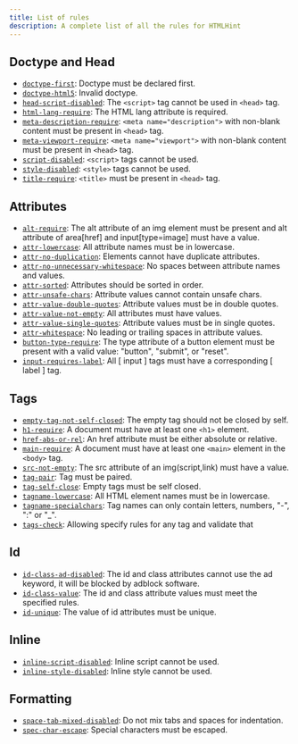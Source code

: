 ```yaml
---
title: List of rules
description: A complete list of all the rules for HTMLHint
---
```


## Doctype and Head

- [`doctype-first`](doctype-first/): Doctype must be declared first.
- [`doctype-html5`](doctype-html5/): Invalid doctype.
- [`head-script-disabled`](head-script-disabled/): The `<script>` tag cannot be used in `<head>` tag.
- [`html-lang-require`](html-lang-require/): The HTML lang attribute is required.
- [`meta-description-require`](meta-description-require/): `<meta name="description">` with non-blank content must be present in `<head>` tag.
- [`meta-viewport-require`](meta-viewport-require/): `<meta name="viewport">` with non-blank content must be present in `<head>` tag.
- [`script-disabled`](script-disabled/): `<script>` tags cannot be used.
- [`style-disabled`](style-disabled/): `<style>` tags cannot be used.
- [`title-require`](title-require/): `<title>` must be present in `<head>` tag.

## Attributes

- [`alt-require`](alt-require/): The alt attribute of an img element must be present and alt attribute of area[href] and input[type=image] must have a value.
- [`attr-lowercase`](attr-lowercase/): All attribute names must be in lowercase.
- [`attr-no-duplication`](attr-no-duplication/): Elements cannot have duplicate attributes.
- [`attr-no-unnecessary-whitespace`](attr-no-unnecessary-whitespace/): No spaces between attribute names and values.
- [`attr-sorted`](attr-sorted/): Attributes should be sorted in order.
- [`attr-unsafe-chars`](attr-unsafe-chars/): Attribute values cannot contain unsafe chars.
- [`attr-value-double-quotes`](attr-value-double-quotes/): Attribute values must be in double quotes.
- [`attr-value-not-empty`](attr-value-not-empty/): All attributes must have values.
- [`attr-value-single-quotes`](attr-value-single-quotes/): Attribute values must be in single quotes.
- [`attr-whitespace`](attr-whitespace/): No leading or trailing spaces in attribute values.
- [`button-type-require`](button-type-require/): The type attribute of a button element must be present with a valid value: "button", "submit", or "reset".
- [`input-requires-label`](input-requires-label/): All [ input ] tags must have a corresponding [ label ] tag.

## Tags

- [`empty-tag-not-self-closed`](empty-tag-not-self-closed/): The empty tag should not be closed by self.
- [`h1-require`](h1-require/): A document must have at least one `<h1>` element.
- [`href-abs-or-rel`](href-abs-or-rel/): An href attribute must be either absolute or relative.
- [`main-require`](main-require/): A document must have at least one `<main>` element in the `<body>` tag.
- [`src-not-empty`](src-not-empty/): The src attribute of an img(script,link) must have a value.
- [`tag-pair`](tag-pair/): Tag must be paired.
- [`tag-self-close`](tag-self-close/): Empty tags must be self closed.
- [`tagname-lowercase`](tagname-lowercase/): All HTML element names must be in lowercase.
- [`tagname-specialchars`](tagname-specialchars/): Tag names can only contain letters, numbers, "-", ":" or "\_".
- [`tags-check`](tags-check/): Allowing specify rules for any tag and validate that

## Id

- [`id-class-ad-disabled`](id-class-ad-disabled/): The id and class attributes cannot use the ad keyword, it will be blocked by adblock software.
- [`id-class-value`](id-class-value/): The id and class attribute values must meet the specified rules.
- [`id-unique`](id-unique/): The value of id attributes must be unique.

## Inline

- [`inline-script-disabled`](inline-script-disabled/): Inline script cannot be used.
- [`inline-style-disabled`](inline-style-disabled/): Inline style cannot be used.

## Formatting

- [`space-tab-mixed-disabled`](space-tab-mixed-disabled/): Do not mix tabs and spaces for indentation.
- [`spec-char-escape`](spec-char-escape/): Special characters must be escaped.
